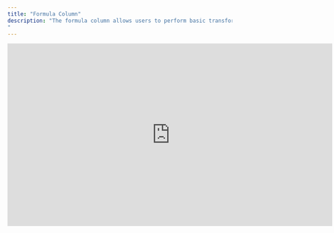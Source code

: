 ```yaml
---
title: "Formula Column"
description: "The formula column allows users to perform basic transformations column wise, enabling them to make the best out of their present data without spending unnecessary credits. The users can easily tag columns using the format : {{ @column }} when performing transformations or operations or using the format : @column when creating a placeholder for static content.
"
---
```


<iframe width="728" height="410" src="https://www.youtube.com/embed/ZtC1e1WLKS8?si=1G1j91TvzlPL0eeL" title="YouTube video player" frameborder="0" allow="accelerometer; autoplay; clipboard-write; encrypted-media; gyroscope; picture-in-picture; web-share" referrerpolicy="strict-origin-when-cross-origin" allowfullscreen />

*The formulae mentioned are simply javascript inline scripts. To generate any other formulae one can just ask chatgpt to generate the same.*

> ***<u>Pro tip</u>** : You can use the below prompt for this:*```js
> Give me the inline JavaScript code for the use case mentioned below, 
>
> context: @column_name is the variable holding the string. 
>
> return format: I want the result in this format: {{ @column_name }}.operation based  on use case. example format: {{ @column_name }}.split(",")[0]
>
> use case: mention what you want to do here
> ```

# Operations based use cases

### 1. Split Full Name into First & Last Name

Sometimes you may come across a scenario where your prospect list only has the full name available as a data point, but while sending an outreach addressing the person as their full name might not sit right with you. In that case a simple formula can be employed to split the full name into separate first name and last name data points.

getting first name:

```js
      {{ @Full Name }}.split(" ")[0]
```

<img height="100" src="https://res.cloudinary.com/dbfzpmxn2/image/upload/v1733753357/Screenshot_2024-12-09_at_6.13.43_PM_hmlxp9.png" />

getting last name:

```js
      {{ @Full Name }}.split(" ")[1]
```

<img height="100" src="https://res.cloudinary.com/dbfzpmxn2/image/upload/v1733817225/Screenshot_2024-12-09_at_8.05.10_PM_ejfi9j.png" />

### 2. Find a specific technology from BuildWith Tech Stack

Our Tech Stack action tools provides a comprehensive list of technologies being employed by a company via buildwith but sometimes it may become tedious to find whether a specific technology is being used or not.

For this a simple formula can help you out(am checking is shopify is there or not):

```js
      {{ @Tech Stack }}.technologies.toLowerCase().includes("shopify") ? "yes" : "no"
```

<img height="100" src="https://res.cloudinary.com/dbfzpmxn2/image/upload/v1733817239/Screenshot_2024-12-10_at_1.22.56_PM_z5xhw2.png" />

### 3. Find the current experience from the Linkedin Enrichment

While users can use the add column button available next to all enrichments in any sales action tool. They can also write this from scratch.

Here's an example:

```js
      {{ @Linkedin Enrichment }}?.experiences[0].title + ' at ' + {{ @Linkedin Enrichment }}?.experiences[0].subtitle
      
```

# Content based use cases

### 1. Create Templatized Emails

Our formula columns also allows our user to create static mail templates, with an option to embed different aspects of the mail. Such as, icebreakers, salutations, signoffs etc.

check out the below example:

```js
      Hi @FirstName,

      @Icebreaker

      We are making strides in the outreach space, feel like getting on board?

      Best,
      Team Bitscale
```

<img height="100" src="https://res.cloudinary.com/dbfzpmxn2/image/upload/v1733817239/Screenshot_2024-12-09_at_8.50.29_PM_xxm95k.png" />

### 2. Appending two columns

Maybe you already have the first name and last name of 1000s of prospect available in your grid but your use case requires your to have their full name as well. While using a gpt mini across all these use cases may seem like an easy way out, for large grids that might not be the best scenario. So why not employ the trusty formula column for this?

you can easily append 2 or more columns using the formula below:

```js
    @FirstName + " " + @LastName
```

# Further crude formulae

<AccordionGroup>
  <Accordion icon="" title="String Concatenation">
    Concatenate multiple strings into one.

    ```js
    {{ @col1 }} + " " + str2
    {{ @col1 }}.concat(" ", str2)
    ```
  </Accordion>

  <Accordion icon="" title="String Splitting">
    Split a string into an array using a separator.

    ```js
    {{ @col1 }}.split(",") // Split by comma
    {{ @col1 }}.split(",")[n] // nth split starting from 0
    ```
  </Accordion>

  <Accordion icon="" title="String Trimming">
    Trim whitespace from the start and end of a string.

    ```js
    {{ @col1 }}.trim() // Trim spaces from start and end
    ```
  </Accordion>

  <Accordion icon="" title="String Length">
    Get the length of a string.

    ```js
    {{ @col1 }}.length
    ```
  </Accordion>

  <Accordion icon="" title="Convert to Uppercase/Lowercase">
    Convert a string to uppercase or lowercase.

    ```js
    {{ @col1 }}.toUpperCase()
    {{ @col1 }}.toLowerCase()
    ```
  </Accordion>

  <Accordion icon="" title="Replace Substring">
    Replace part of a string with another string.

    ```js
    {{ @col1 }}.replace("oldSubstring", "newSubstring")
    ```
  </Accordion>

  <Accordion icon="" title="Extract Substring">
    Extract a substring from a string using start and end indices.

    ```js
    {{ @col1 }}.substring(5, 10) // Extract characters from index 5 to 10
    ```
  </Accordion>

  <Accordion icon="" title="Repeat a String">
    Repeat a string multiple times.

    ```js
    {{ @col1 }}.repeat(3) // Repeat {{ @col1 }} three times
    ```
  </Accordion>

  <Accordion icon="" title="Reverse a String">
    Reverse a string by splitting it into an array, reversing it, and then joining it back together.

    ```js
    {{ @col1 }}.split("").reverse().join("")
    ```
  </Accordion>

  <Accordion icon="" title="Extract Character at Specific Index">
    Get a character at a specific index of a string.

    ```js
    {{ @col1 }}.charAt(3) // Get character at index 3
    ```
  </Accordion>

  <Accordion icon="" title="Find Index of Substring">
    Find the index of a specific substring.

    ```js
    {{ @col1 }}.indexOf("substring")
    ```
  </Accordion>

  <Accordion icon="" title="Pad Start/End">
    Add padding to the start or end of a string to reach a specified length.

    ```js
    {{ @col1 }}.padStart(10, "0") // Pads with zeros at the start
    {{ @col1 }}.padEnd(10, ".") // Pads with periods at the end
    ```
  </Accordion>

  <Accordion icon="" title="Convert String to Array of Characters">
    Convert a string into an array of characters.

    ```js
    Array.from({{ @col1 }})
    ```
  </Accordion>

  <Accordion icon="" title="Check if String is Empty">
    Check if a string is empty (or just contains whitespace).

    ```js
    {{ @col1 }}.trim() === ""
    ```
  </Accordion>
</AccordionGroup>